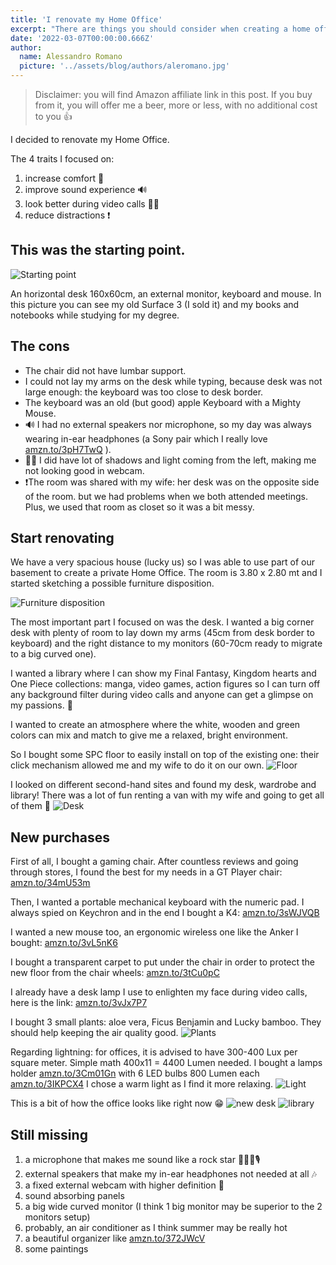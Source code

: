 ```yaml
---
title: 'I renovate my Home Office'
excerpt: "There are things you should consider when creating a home office setup for remote working. Here's what I did."
date: '2022-03-07T00:00:00.666Z'
author:
  name: Alessandro Romano
  picture: '../assets/blog/authors/aleromano.jpg'
---
```


> Disclaimer: you will find Amazon affiliate link in this post. If you buy from it, you will offer me a beer, more or less, with no additional cost to you 👍

I decided to renovate my Home Office.

The 4 traits I focused on:

1. increase comfort 💺
2. improve sound experience 🔊
3. look better during video calls 💅🏻
4. reduce distractions ❗

## This was the starting point.

![Starting point](../assets/blog/renovate-home-office/starting.jpeg)

An horizontal desk 160x60cm, an external monitor, keyboard and mouse. In this picture you can see my old Surface 3 (I sold it) and my books and notebooks while studying for my degree.

## The cons

- The chair did not have lumbar support.
- I could not lay my arms on the desk while typing, because desk was not large enough: the keyboard was too close to desk border.
- The keyboard was an old (but good) apple Keyboard with a Mighty Mouse.
- 🔊 I had no external speakers nor microphone, so my day was always wearing in-ear headphones (a Sony pair which I really love [amzn.to/3pH7TwQ](https://amzn.to/3pH7TwQ) ).
- 💅🏻 I did have lot of shadows and light coming from the left, making me not looking good in webcam.
- ❗The room was shared with my wife: her desk was on the opposite side of the room. but we had problems when we both attended meetings. Plus, we used that room as closet so it was a bit messy.

## Start renovating

We have a very spacious house (lucky us) so I was able to use part of our basement to create a private Home Office. The room is 3.80 x 2.80 mt and I started sketching a possible furniture disposition.

![Furniture disposition](../assets/blog/renovate-home-office/disposition.jpeg)

The most important part I focused on was the desk.
I wanted a big corner desk with plenty of room to lay down my arms (45cm from desk border to keyboard) and the right distance to my monitors (60-70cm ready to migrate to a big curved one).

I wanted a library where I can show my Final Fantasy, Kingdom hearts and One Piece collections: manga, video games, action figures so I can turn off any background filter during video calls and anyone can get a glimpse on my passions. 🏯

I wanted to create an atmosphere where the white, wooden and green colors can mix and match to give me a relaxed, bright environment.

So I bought some SPC floor to easily install on top of the existing one: their click mechanism allowed me and my wife to do it on our own.
![Floor](../assets/blog/renovate-home-office/floor.jpeg)

I looked on different second-hand sites and found my desk, wardrobe and library! There was a lot of fun renting a van with my wife and going to get all of them 🚚 ![Desk](../assets/blog/renovate-home-office/desk.jpeg)

## New purchases

First of all, I bought a gaming chair.
After countless reviews and going through stores, I found the best for my needs in a GT Player chair: [amzn.to/34mU53m](https://amzn.to/34mU53m)

Then, I wanted a portable mechanical keyboard with the numeric pad. I always spied on Keychron and in the end I bought a K4: [amzn.to/3sWJVQB](https://amzn.to/3sWJVQB)

I wanted a new mouse too, an ergonomic wireless one like the Anker I bought: [amzn.to/3vL5nK6](https://amzn.to/3vL5nK6)

I bought a transparent carpet to put under the chair in order to protect the new floor from the chair wheels: [amzn.to/3tCu0pC](https://amzn.to/3tCu0pC)

I already have a desk lamp I use to enlighten my face during video calls, here is the link: [amzn.to/3vJx7P7](https://amzn.to/3vJx7P7)

I bought 3 small plants: aloe vera, Ficus Benjamin and Lucky bamboo. They should help keeping the air quality good. ![Plants](../assets/blog/renovate-home-office/plants.jpeg)

Regarding lightning: for offices, it is advised to have 300-400 Lux per square meter. Simple math 400x11 = 4400 Lumen needed. I bought a lamps holder [amzn.to/3Cm01Gn](https://amzn.to/3Cm01Gn) with 6 LED bulbs 800 Lumen each [amzn.to/3IKPCX4](https://amzn.to/3IKPCX4)
I chose a warm light as I find it more relaxing. ![Light](../assets/blog/renovate-home-office/light.jpeg)

This is a bit of how the office looks like right now 😁
![new desk](../assets/blog/renovate-home-office/new-desk.jpeg)
![library](../assets/blog/renovate-home-office/library.jpeg)

## Still missing

1. a microphone that makes me sound like a rock star 🧑🏻‍🎤🎙️
2. external speakers that make my in-ear headphones not needed at all 🎶
3. a fixed external webcam with higher definition 📸
4. sound absorbing panels
5. a big wide curved monitor (I think 1 big monitor may be superior to the 2 monitors setup)
6. probably, an air conditioner as I think summer may be really hot
7. a beautiful organizer like [amzn.to/372JWcV](https://amzn.to/372JWcV)
8. some paintings
